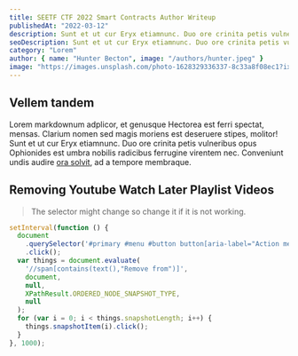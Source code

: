 ```yaml
---
title: SEETF CTF 2022 Smart Contracts Author Writeup
publishedAt: "2022-03-12"
description: Sunt et ut cur Eryx etiamnunc. Duo ore crinita petis vulneribus opus Ophionides est umbra nobilis radicibus ferrugine virentem nec. .
seoDescription: Sunt et ut cur Eryx etiamnunc. Duo ore crinita petis vulneribus opus Ophionides est umbra nobilis radicibus ferrugine virentem nec.
category: "Lorem"
author: { name: "Hunter Becton", image: "/authors/hunter.jpeg" }
image: "https://images.unsplash.com/photo-1628329336337-8c33a8f08ec1?ixlib=rb-1.2.1&ixid=MnwxMjA3fDB8MHxwaG90by1wYWdlfHx8fGVufDB8fHx8&auto=format&fit=crop&w=1000&q=80"
---
```


## Vellem tandem

Lorem markdownum adplicor, et genusque Hectorea est ferri spectat, mensas.
Clarium nomen sed magis moriens est deseruere stipes, molitor! Sunt et ut cur
Eryx etiamnunc. Duo ore crinita petis vulneribus opus Ophionides est umbra
nobilis radicibus ferrugine virentem nec. Conveniunt undis audire [ora
solvit](http://www.agenorides-vix.org/non-hylaeusque), ad a tempore membraque.

## Removing Youtube Watch Later Playlist Videos

> The selector might change so change it if it is not working.

```javascript
setInterval(function () {
  document
    .querySelector('#primary #menu #button button[aria-label="Action menu"]')
    .click();
  var things = document.evaluate(
    '//span[contains(text(),"Remove from")]',
    document,
    null,
    XPathResult.ORDERED_NODE_SNAPSHOT_TYPE,
    null
  );
  for (var i = 0; i < things.snapshotLength; i++) {
    things.snapshotItem(i).click();
  }
}, 1000);
```

